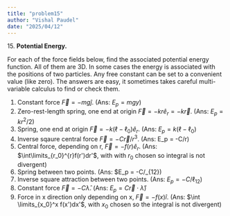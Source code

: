 ```yaml
---
title: "problem15"
author: "Vishal Paudel"
date: "2025/04/12"
---
```


::: {.callout collapse=true}
15\. **Potential Energy.**

For each of the force fields below, find the associated potential energy function. All of them are 3D. In some cases the energy is associated with the positions of two particles. Any free constant can be set to a convenient value (like zero). The answers are easy, it sometimes takes careful multi-variable calculus to find or check them.

1. Constant force $\vec{F} = -mg\hat{j}$. (Ans: $E_p = mgy$)
1. Zero-rest-length spring, one end at origin $\vec{F} = -kr\hat{e}_r = -k \vec{r}$. (Ans: $E_p = kr^2/2$)
1. Spring, one end at origin $\vec{F} = -k(\ell - \ell_0) \hat{e}_r$. (Ans: $E_p = k(\ell - \ell_0$)
1. Inverse sqaure central force $\vec{F} = -C \vec{r}/r^3$. (Ans: E_p = -C/r)
1. Central force, depending on r, $\vec{F} = -f(r)\hat{e}_r$. (Ans: $\int\limits_{r_0}^{r}f(r')dr'$, with with $r_0$ chosen so integral is not divergent)
1. Spring between two points. (Ans: $E_p = -C/\ell_{12})
1. Inverse square attraction between two points. (Ans: $E_p = -C/\ell_{12}$)
1. Constant force $\vec{F} = -C \hat{\lambda}$. (Ans: $E_p = C \vec{r} \cdot \hat{\lambda}$)
1. Force in x direction only depending on x, $\vec{F} = -f(x) \hat{i}$. (Ans: $\int \limits_{x_0}^x f(x')dx'$, with $x_0$ chosen so the integral is not divergent)
:::
